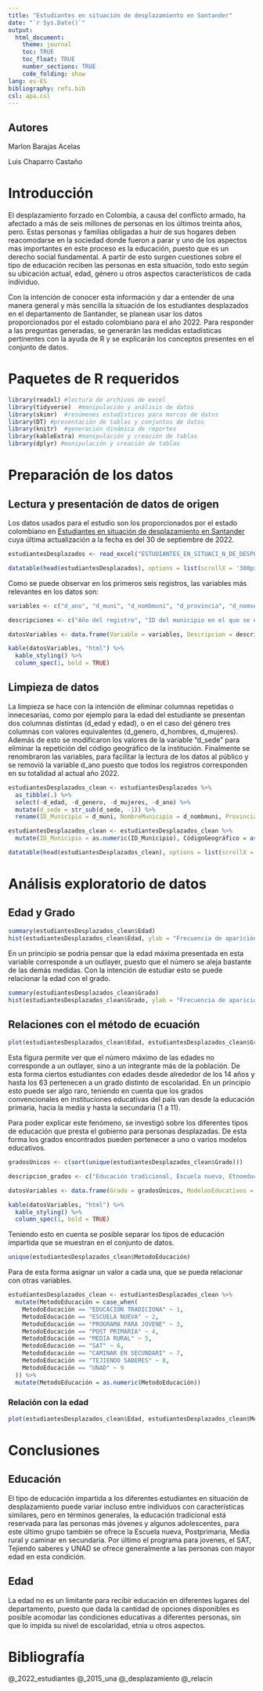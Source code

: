 ```yaml
---
title: "Estudiantes en situación de desplazamiento en Santander"
date: "`r Sys.Date()`"
output:
  html_document:
    theme: journal
    toc: TRUE
    toc_float: TRUE
    number_sections: TRUE
    code_folding: show
lang: es-ES
bibliography: refs.bib
csl: apa.csl
---
```


## Autores
Marlon Barajas Acelas

Luis Chaparro Castaño

# Introducción
El desplazamiento forzado en Colombia, a causa del conflicto armado, ha afectado a más de seis millones de personas en los últimos treinta años, pero. Estas personas y familias obligadas a huir de sus hogares deben reacomodarse en la sociedad donde fueron a parar y uno de los aspectos mas importantes en este proceso es la educación, puesto que es un derecho social fundamental. A partir de esto surgen cuestiones sobre el tipo de educación reciben las personas en esta situación, todo esto según su ubicación actual, edad, género u otros aspectos característicos de cada individuo.

Con la intención de conocer esta información y dar a entender de una manera general y más sencilla la situación de los estudiantes desplazados en el departamento de Santander, se planean usar los datos proporcionados por el estado colombiano para el año 2022. Para responder a las preguntas generadas, se generarán las medidas estadísticas pertinentes con la ayuda de R y se explicarán los conceptos presentes en el conjunto de datos.

# Paquetes de R requeridos
```r
library(readxl) #lectura de archivos de excel
library(tidyverse)  #manipulación y análisis de datos
library(skimr)  #resúmenes estadísticos para marcos de datos
library(DT) #presentación de tablas y conjuntos de datos
library(knitr)  #generación dinámica de reportes
library(kableExtra) #manipulación y creación de tablas
library(dplyr) #manipulación y creación de tablas
```

# Preparación de los datos

## Lectura y presentación de datos de origen
Los datos usados para el estudio son los proporcionados por el estado colombiano en [Estudiantes en situación de desplazamiento en Santander](https://www.datos.gov.co/Educaci-n/ESTUDIANTES-EN-SITUACI-N-DE-DESPLAZAMIENTO-EN-SANT/wemp-b8gd) cuya última actualización a la fecha es del 30 de septiembre de 2022.

```r
estudiantesDesplazados <- read_excel("ESTUDIANTES_EN_SITUACI_N_DE_DESPLAZAMIENTO_EN_SANTANDER.xlsx")
```
```r
datatable(head(estudiantesDesplazados), options = list(scrollX = '300px', paging = FALSE, searching=FALSE))
```

Como se puede observar en los primeros seis registros, las variables más relevantes en los datos son:

```r
variables <- c("d_ano", "d_muni", "d_nombmuni", "d_provincia", "d_nomsec" , "d_nomzon", "dane_ant", "d_nombinst", "d_sede", "d_nombsede", "d_nomjor", "d_grado", "d_edad", "d_genero", "d_hombres", "d_mujeres", "d_tipo", "metodo", "sector", "etnia", "discapa")

descripciones <- c("Año del registro", "ID del municipio en el que se encuentra", "Nombre del municipio en el que se encuentra", "Nombre de la provincia en la que está ubicado", "Tipo de sector en el que se encuentra", "Tipo de zona en la que se encuentra", "Código de ubicación geográfica de la institución", "Nombre de la institución en la cual está estudiando", "ID de la sede en la que se encuentra", "Nombre de la sede en la que está", "Jornada a la que asiste el estudiante", "Grado que cursa", "Edad del estudiante", "Género en formato de tipo caracter", "Género en formato binario con 1 para masculino y 0 para femenino", "Género en formato binario con 0 para masculino y 1 para femenino", "Razón o tipo de desplazamiento", "Método por el cuál se brinda la educación", "Sector al que pertenece", "Etnia a la que pertenece el estudiante", "Discapacidad presente en el estudiante")

datosVariables <- data.frame(Variable = variables, Descripcion = descripciones)

kable(datosVariables, "html") %>%
  kable_styling() %>%
  column_spec(1, bold = TRUE)
```

## Limpieza de datos
La limpieza se hace con la intención de eliminar columnas repetidas o innecesarias, como por ejemplo para la edad del estudiante se presentan dos columnas distintas (d_edad y edad), o en el caso del género tres columnas con valores equivalentes (d_genero, d_hombres, d_mujeres). Además de esto se modificaron los valores de la variable "d_sede" para eliminar la repetición del código geográfico de la institución. Finalmente se renombraron las variables, para facilitar la lectura de los datos al público y se removió la variable d_ano puesto que todos los registros corresponden en su totalidad al actual año 2022.

```r
estudiantesDesplazados_clean <- estudiantesDesplazados %>%
  as_tibble(.) %>%
  select(-d_edad, -d_genero, -d_mujeres, -d_ano) %>%
  mutate(d_sede = str_sub(d_sede, -1)) %>%
  rename(ID_Municipio = d_muni, NombreMunicipio = d_nombmuni, Provincia = d_provincia, NombreSector = d_nomsec, Zona = d_nomzon, CódigoGeográfico = dane_ant, NombreInstitucion = d_nombinst, Sede = d_sede, NombreSede = d_nombsede, Jornada = d_nomjor, Grado = d_grado, Género = d_hombres, TipoDeDesplazamiento = d_tipo, MetodoEducación = metodo, Sector = sector, Edad = edad, Etnia = etnia, Discapacidad = discapa)

estudiantesDesplazados_clean <- estudiantesDesplazados_clean %>%
  mutate(ID_Municipio = as.numeric(ID_Municipio), CódigoGeográfico = as.numeric(CódigoGeográfico), Grado = as.numeric(Grado), Género = as.numeric(Género), Sector = as.numeric(Sector), Edad = as.numeric(Edad))
```
```r
datatable(head(estudiantesDesplazados_clean), options = list(scrollX = '300px', paging = FALSE, searching=FALSE))
```

# Análisis exploratorio de datos

## Edad y Grado
```r
summary(estudiantesDesplazados_clean$Edad)
hist(estudiantesDesplazados_clean$Edad, ylab = "Frecuencia de aparición", main = "Frecuencia de las edades", xlab = "Edad de los estudiantes")
```

En un principio se podría pensar que la edad máxima presentada en esta variable corresponde a un outlayer, puesto que el número se aleja bastante de las demás medidas. Con la intención de estudiar esto se puede relacionar la edad con el grado.

```r
summary(estudiantesDesplazados_clean$Grado)
hist(estudiantesDesplazados_clean$Grado, ylab = "Frecuencia de aparición", main = "Frecuencia del grado", xlab = "Grado de los estudiantes")
```

## Relaciones con el método de ecuación

```r
plot(estudiantesDesplazados_clean$Edad, estudiantesDesplazados_clean$Grado, main = "Relación entre edades y grados", xlab = "Edad", ylab = "Grado", xlim = c(3,63), ylim = c(-2,26))
```

Esta figura permite ver que el número máximo de las edades no corresponde a un outlayer, sino a un integrante más de la población. De esta forma ciertos estudiantes con edades desde alrededor de los 14 años y hasta los 63 pertenecen a un grado distinto de escolaridad. En un principio esto puede ser algo raro, teniendo en cuenta que los grados convencionales en instituciones educativas del país van desde la educación primaria, hacia la media y hasta la secundaria (1 a 11).

Para poder explicar este fenómeno, se investigó sobre los diferentes tipos de educación que presta el gobierno para personas desplazadas. De esta forma los grados encontrados pueden pertenecer a uno o varios modelos educativos.

```r
gradosÚnicos <- c(sort(unique(estudiantesDesplazados_clean$Grado)))

descripcion_grados <- c("Educación tradicional, Escuela nueva, Etnoeducación, Preescolar escolarizado, Preescolar no escolarizado/semiescolarizado", "Educación tradicional, Escuela nueva, Etnoeducación, Preescolar escolarizado, Preescolar no escolarizado/semiescolarizado", "Educación tradicional, Escuela nueva, Etnoeducación, Preescolar escolarizado, Preescolar no escolarizado/semiescolarizado", "Educación tradicional, Escuela nueva, Etnoeducación, Circulos de aprendizaje", "Educación tradicional, Escuela nueva, Etnoeducación, Circulos de aprendizaje", "Educación tradicional, Escuela nueva, Etnoeducación, Circulos de aprendizaje", "Educación tradicional, Escuela nueva, Etnoeducación, Circulos de aprendizaje", "Educación tradicional, Escuela nueva, Etnoeducación, Circulos de aprendizaje", "Educación tradicional, PostPrimaria, Telesecundaria, Sistema de aprendizaje tutorial - SAT, Etnoeducación", "Educación tradicional, PostPrimaria, Telesecundaria, Sistema de aprendizaje tutorial - SAT, Etnoeducación", "Educación tradicional, PostPrimaria, Telesecundaria, Sistema de aprendizaje tutorial - SAT, Etnoeducación", "Educación tradicional, PostPrimaria, Telesecundaria, Sistema de aprendizaje tutorial - SAT, Etnoeducación", "Educación tradicional, PostPrimaria, Telesecundaria, Sistema de aprendizaje tutorial - SAT, Etnoeducación, Media rural", "Educación tradicional, PostPrimaria, Telesecundaria, Sistema de aprendizaje tutorial - SAT, Etnoeducación, Media rural", "Educación tradicional", "Educación tradicional", "Servicio de educación rural - SER, Programa de educación continuada - CAFAM, Programa para jóvenes en extraedad y adultos, SAT presencial, Transformemos, Modalidad virtual asistida - UCN, A crecer", "Servicio de educación rural - SER, Programa de educación continuada - CAFAM, Programa para jóvenes en extraedad y adultos, SAT presencial, Transformemos, Modalidad virtual asistida - UCN, A crecer", "Servicio de educación rural - SER, Programa de educación continuada - CAFAM, Programa para jóvenes en extraedad y adultos, SAT presencial, Transformemos, Grupos juveniles creativos, Modalidad virtual asistida - UCN, Bachillerato pacicultor", "Servicio de educación rural - SER, Programa de educación continuada - CAFAM, Programa para jóvenes en extraedad y adultos, SAT presencial, Transformemos, Grupos juveniles creativos, Modalidad virtual asistida - UCN, Bachillerato pacicultor", "Servicio de educación rural - SER, Programa de educación continuada - CAFAM, Programa para jóvenes en extraedad y adultos, SAT presencial, Transformemos, Grupos juveniles creativos, Modalidad virtual asistida - UCN, Bachillerato pacicultor", "Servicio de educación rural - SER, Programa de educación continuada - CAFAM, Programa para jóvenes en extraedad y adultos, SAT presencial, Transformemos, Grupos juveniles creativos, Modalidad virtual asistida - UCN, Bachillerato pacicultor")

datosVariables <- data.frame(Grado = gradosÚnicos, ModelosEducativos = descripcion_grados)

kable(datosVariables, "html") %>%
  kable_styling() %>%
  column_spec(1, bold = TRUE)
```

Teniendo esto en cuenta se posible separar los tipos de educación impartida que se muestran en el conjunto de datos.

```r
unique(estudiantesDesplazados_clean$MetodoEducación)
```

Para de esta forma asignar un valor a cada una, que se pueda relacionar con otras variables.

```r
estudiantesDesplazados_clean <- estudiantesDesplazados_clean %>%
  mutate(MetodoEducación = case_when(
    MetodoEducación == "EDUCACION TRADICIONA" ~ 1,
    MetodoEducación == "ESCUELA NUEVA" ~ 2,
    MetodoEducación == "PROGRAMA PARA JOVENE" ~ 3,
    MetodoEducación == "POST PRIMARIA" ~ 4,
    MetodoEducación == "MEDIA RURAL" ~ 5,
    MetodoEducación == "SAT" ~ 6,
    MetodoEducación == "CAMINAR EN SECUNDARI" ~ 7,
    MetodoEducación == "TEJIENDO SABERES" ~ 8,
    MetodoEducación == "UNAD" ~ 9
  )) %>%
  mutate(MetodoEducación = as.numeric(MetodoEducación))
```

### Relación con la edad

```r
plot(estudiantesDesplazados_clean$Edad, estudiantesDesplazados_clean$MetodoEducación, main = "Relación entre edad y método de educación que se recibe", xlab = "Edad", ylab = "Método de Educación", xlim = c(3,63), ylim = c(1,9))
```

# Conclusiones

## Educación
El tipo de educación impartida a los diferentes estudiantes en situación de desplazamiento puede variar incluso entre individuos con características similares, pero en términos generales, la educación tradicional está reservada para las personas más jóvenes y algunos adolescentes, para este último grupo también se ofrece la Escuela nueva, Postprimaria, Media rural y caminar en secundaria. Por último el programa para jovenes, el SAT, Tejiendo saberes y UNAD se ofrece generalmente a las personas con mayor edad en esta condición.

## Edad
La edad no es un limitante para recibir educación en diferentes lugares del departamento, puesto que dada la cantidad de opciones disponibles es posible acomodar las condiciones educativas a diferentes personas, sin que lo impida su nivel de escolaridad, etnia u otros aspectos.

# Bibliografía
@_2022_estudiantes
@_2015_una
@_desplazamiento
@_relacin